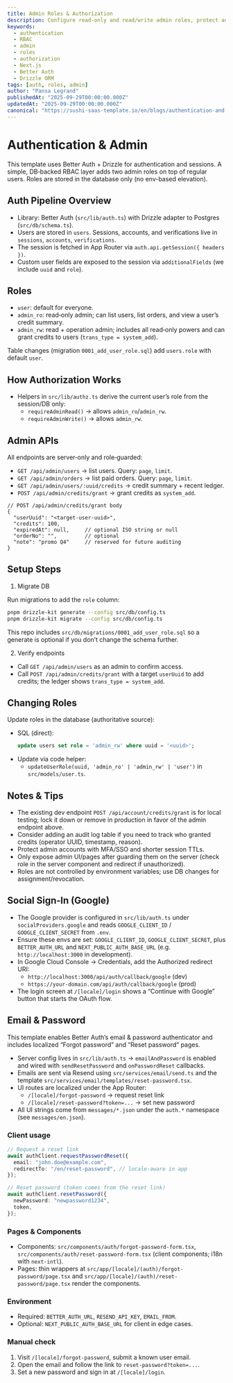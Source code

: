 ```yaml
---
title: Admin Roles & Authorization
description: Configure read-only and read/write admin roles, protect admin APIs, and understand the authentication pipeline used by this template.
keywords:
  - authentication
  - RBAC
  - admin
  - roles
  - authorization
  - Next.js
  - Better Auth
  - Drizzle ORM
tags: [auth, roles, admin]
author: "Pansa Legrand"
publishedAt: "2025-09-29T00:00:00.000Z"
updatedAt: "2025-09-29T00:00:00.000Z"
canonical: "https://sushi-saas-template.io/en/blogs/authentication-and-admin"
---
```


# Authentication & Admin

This template uses Better Auth + Drizzle for authentication and sessions. A simple, DB‑backed RBAC layer adds two admin roles on top of regular users. Roles are stored in the database only (no env-based elevation).

## Auth Pipeline Overview

- Library: Better Auth (`src/lib/auth.ts`) with Drizzle adapter to Postgres (`src/db/schema.ts`).
- Users are stored in `users`. Sessions, accounts, and verifications live in `sessions`, `accounts`, `verifications`.
- The session is fetched in App Router via `auth.api.getSession({ headers })`.
- Custom user fields are exposed to the session via `additionalFields` (we include `uuid` and `role`).

## Roles

- `user`: default for everyone.
- `admin_ro`: read‑only admin; can list users, list orders, and view a user’s credit summary.
- `admin_rw`: read + operation admin; includes all read‑only powers and can grant credits to users (`trans_type = system_add`).

Table changes (migration `0001_add_user_role.sql`) add `users.role` with default `user`.

## How Authorization Works

- Helpers in `src/lib/authz.ts` derive the current user’s role from the session/DB only:
  - `requireAdminRead()` → allows `admin_ro`/`admin_rw`.
  - `requireAdminWrite()` → allows `admin_rw`.

## Admin APIs

All endpoints are server‑only and role‑guarded:

- `GET /api/admin/users` → list users. Query: `page`, `limit`.
- `GET /api/admin/orders` → list paid orders. Query: `page`, `limit`.
- `GET /api/admin/users/:uuid/credits` → credit summary + recent ledger.
- `POST /api/admin/credits/grant` → grant credits as `system_add`.

```jsonc
// POST /api/admin/credits/grant body
{
  "userUuid": "<target-user-uuid>",
  "credits": 100,
  "expiredAt": null,     // optional ISO string or null
  "orderNo": "",         // optional
  "note": "promo Q4"     // reserved for future auditing
}
```

## Setup Steps

1) Migrate DB

Run migrations to add the `role` column:

```bash
pnpm drizzle-kit generate --config src/db/config.ts
pnpm drizzle-kit migrate --config src/db/config.ts
```

This repo includes `src/db/migrations/0001_add_user_role.sql` so a generate is optional if you don’t change the schema further.

2) Verify endpoints

- Call `GET /api/admin/users` as an admin to confirm access.
- Call `POST /api/admin/credits/grant` with a target `userUuid` to add credits; the ledger shows `trans_type = system_add`.

## Changing Roles

Update roles in the database (authoritative source):

- SQL (direct):
  ```sql
  update users set role = 'admin_rw' where uuid = '<uuid>';
  ```
- Update via code helper:
  - `updateUserRole(uuid, 'admin_ro' | 'admin_rw' | 'user')` in `src/models/user.ts`.

## Notes & Tips

- The existing dev endpoint `POST /api/account/credits/grant` is for local testing; lock it down or remove in production in favor of the admin endpoint above.
- Consider adding an audit log table if you need to track who granted credits (operator UUID, timestamp, reason).
- Protect admin accounts with MFA/SSO and shorter session TTLs.
- Only expose admin UI/pages after guarding them on the server (check role in the server component and redirect if unauthorized).
- Roles are not controlled by environment variables; use DB changes for assignment/revocation.

## Social Sign‑In (Google)

- The Google provider is configured in `src/lib/auth.ts` under `socialProviders.google` and reads `GOOGLE_CLIENT_ID` / `GOOGLE_CLIENT_SECRET` from `.env`.
- Ensure these envs are set: `GOOGLE_CLIENT_ID`, `GOOGLE_CLIENT_SECRET`, plus `BETTER_AUTH_URL` and `NEXT_PUBLIC_AUTH_BASE_URL` (e.g. `http://localhost:3000` in development).
- In Google Cloud Console → Credentials, add the Authorized redirect URI:
  - `http://localhost:3000/api/auth/callback/google` (dev)
  - `https://your-domain.com/api/auth/callback/google` (prod)
- The login screen at `/[locale]/login` shows a “Continue with Google” button that starts the OAuth flow.

## Email & Password

This template enables Better Auth’s email & password authenticator and includes localized “Forgot password” and “Reset password” pages.

- Server config lives in `src/lib/auth.ts` → `emailAndPassword` is enabled and wired with `sendResetPassword` and `onPasswordReset` callbacks.
- Emails are sent via Resend using `src/services/email/send.ts` and the template `src/services/email/templates/reset-password.tsx`.
- UI routes are localized under the App Router:
  - `/[locale]/forgot-password` → request reset link
  - `/[locale]/reset-password?token=...` → set new password
- All UI strings come from `messages/*.json` under the `auth.*` namespace (see `messages/en.json`).

### Client usage

```ts
// Request a reset link
await authClient.requestPasswordReset({
  email: "john.doe@example.com",
  redirectTo: "/en/reset-password", // locale-aware in app
});

// Reset password (token comes from the reset link)
await authClient.resetPassword({
  newPassword: "newpassword1234",
  token,
});
```

### Pages & Components

- Components: `src/components/auth/forgot-password-form.tsx`, `src/components/auth/reset-password-form.tsx` (client components; i18n with `next-intl`).
- Pages: thin wrappers at `src/app/[locale]/(auth)/forgot-password/page.tsx` and `src/app/[locale]/(auth)/reset-password/page.tsx` render the components.

### Environment

- Required: `BETTER_AUTH_URL`, `RESEND_API_KEY`, `EMAIL_FROM`.
- Optional: `NEXT_PUBLIC_AUTH_BASE_URL` for client in edge cases.

### Manual check

1. Visit `/[locale]/forgot-password`, submit a known user email.
2. Open the email and follow the link to `reset-password?token=...`.
3. Set a new password and sign in at `/[locale]/login`.
